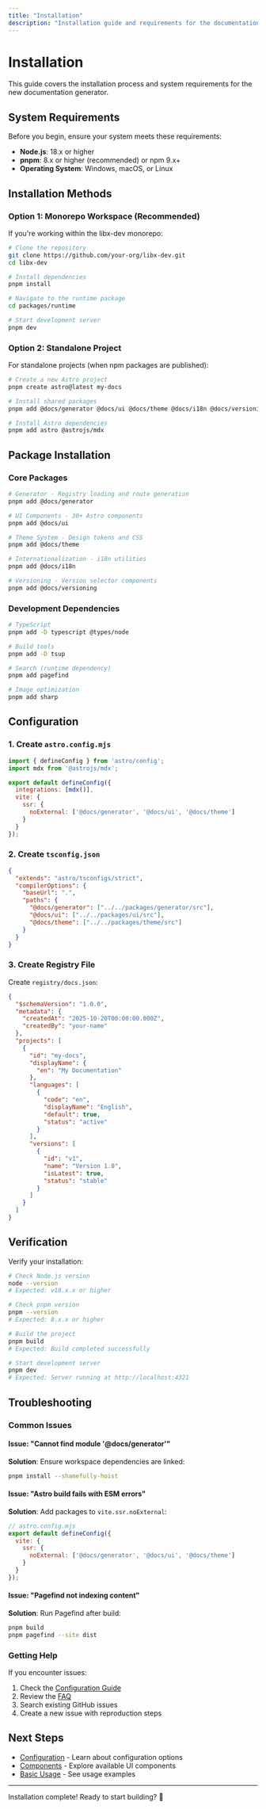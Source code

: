 ```yaml
---
title: "Installation"
description: "Installation guide and requirements for the documentation generator"
---
```


# Installation

This guide covers the installation process and system requirements for the new documentation generator.

## System Requirements

Before you begin, ensure your system meets these requirements:

- **Node.js**: 18.x or higher
- **pnpm**: 8.x or higher (recommended) or npm 9.x+
- **Operating System**: Windows, macOS, or Linux

## Installation Methods

### Option 1: Monorepo Workspace (Recommended)

If you're working within the libx-dev monorepo:

```bash
# Clone the repository
git clone https://github.com/your-org/libx-dev.git
cd libx-dev

# Install dependencies
pnpm install

# Navigate to the runtime package
cd packages/runtime

# Start development server
pnpm dev
```

### Option 2: Standalone Project

For standalone projects (when npm packages are published):

```bash
# Create a new Astro project
pnpm create astro@latest my-docs

# Install shared packages
pnpm add @docs/generator @docs/ui @docs/theme @docs/i18n @docs/versioning

# Install Astro dependencies
pnpm add astro @astrojs/mdx
```

## Package Installation

### Core Packages

```bash
# Generator - Registry loading and route generation
pnpm add @docs/generator

# UI Components - 30+ Astro components
pnpm add @docs/ui

# Theme System - Design tokens and CSS
pnpm add @docs/theme

# Internationalization - i18n utilities
pnpm add @docs/i18n

# Versioning - Version selector components
pnpm add @docs/versioning
```

### Development Dependencies

```bash
# TypeScript
pnpm add -D typescript @types/node

# Build tools
pnpm add -D tsup

# Search (runtime dependency)
pnpm add pagefind

# Image optimization
pnpm add sharp
```

## Configuration

### 1. Create `astro.config.mjs`

```javascript
import { defineConfig } from 'astro/config';
import mdx from '@astrojs/mdx';

export default defineConfig({
  integrations: [mdx()],
  vite: {
    ssr: {
      noExternal: ['@docs/generator', '@docs/ui', '@docs/theme']
    }
  }
});
```

### 2. Create `tsconfig.json`

```json
{
  "extends": "astro/tsconfigs/strict",
  "compilerOptions": {
    "baseUrl": ".",
    "paths": {
      "@docs/generator": ["../../packages/generator/src"],
      "@docs/ui": ["../../packages/ui/src"],
      "@docs/theme": ["../../packages/theme/src"]
    }
  }
}
```

### 3. Create Registry File

Create `registry/docs.json`:

```json
{
  "$schemaVersion": "1.0.0",
  "metadata": {
    "createdAt": "2025-10-20T00:00:00.000Z",
    "createdBy": "your-name"
  },
  "projects": [
    {
      "id": "my-docs",
      "displayName": {
        "en": "My Documentation"
      },
      "languages": [
        {
          "code": "en",
          "displayName": "English",
          "default": true,
          "status": "active"
        }
      ],
      "versions": [
        {
          "id": "v1",
          "name": "Version 1.0",
          "isLatest": true,
          "status": "stable"
        }
      ]
    }
  ]
}
```

## Verification

Verify your installation:

```bash
# Check Node.js version
node --version
# Expected: v18.x.x or higher

# Check pnpm version
pnpm --version
# Expected: 8.x.x or higher

# Build the project
pnpm build
# Expected: Build completed successfully

# Start development server
pnpm dev
# Expected: Server running at http://localhost:4321
```

## Troubleshooting

### Common Issues

#### Issue: "Cannot find module '@docs/generator'"

**Solution**: Ensure workspace dependencies are linked:

```bash
pnpm install --shamefully-hoist
```

#### Issue: "Astro build fails with ESM errors"

**Solution**: Add packages to `vite.ssr.noExternal`:

```javascript
// astro.config.mjs
export default defineConfig({
  vite: {
    ssr: {
      noExternal: ['@docs/generator', '@docs/ui', '@docs/theme']
    }
  }
});
```

#### Issue: "Pagefind not indexing content"

**Solution**: Run Pagefind after build:

```bash
pnpm build
pnpm pagefind --site dist
```

### Getting Help

If you encounter issues:

1. Check the [Configuration Guide](configuration)
2. Review the [FAQ](../guide/getting-started)
3. Search existing GitHub issues
4. Create a new issue with reproduction steps

## Next Steps

- [Configuration](configuration) - Learn about configuration options
- [Components](../api/components) - Explore available UI components
- [Basic Usage](../examples/basic-usage) - See usage examples

---

Installation complete! Ready to start building? 🎉
